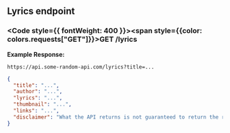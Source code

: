 
## Lyrics endpoint

### <Code style={{ fontWeight: 400 }}><span style={{color: colors.requests["GET"]}}>GET</span> /lyrics</Code>

**Example Response:**
```url filename="URL"
https://api.some-random-api.com/lyrics?title=...
```

```json filename="Response"
{
  "title": "...",
  "author": "...",
  "lyrics": "...",
  "thumbnail": "...",
  "links": "...",
  "disclaimer": "What the API returns is not guaranteed to return the right lyrics or have a matching title and author."
}
```
